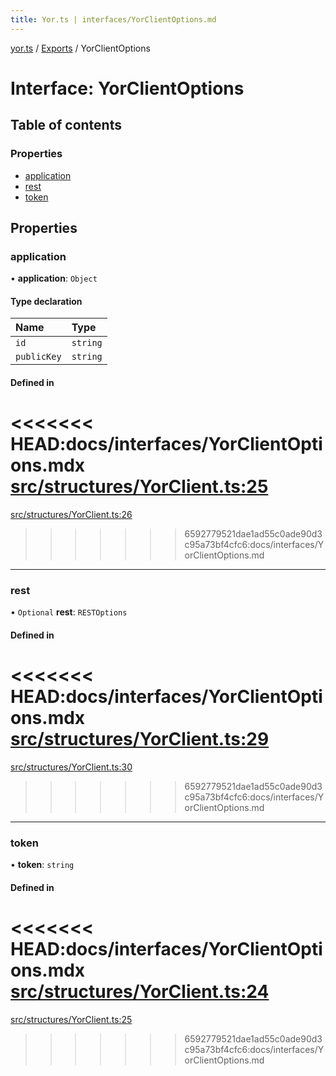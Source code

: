 ```yaml
---
title: Yor.ts | interfaces/YorClientOptions.md
---
```

[yor.ts](../README.md) / [Exports](../modules.md) / YorClientOptions

# Interface: YorClientOptions

## Table of contents

### Properties

- [application](YorClientOptions.md#application)
- [rest](YorClientOptions.md#rest)
- [token](YorClientOptions.md#token)

## Properties

### application

• **application**: `Object`

#### Type declaration

| Name | Type |
| :------ | :------ |
| `id` | `string` |
| `publicKey` | `string` |

#### Defined in

<<<<<<< HEAD:docs/interfaces/YorClientOptions.mdx
[src/structures/YorClient.ts:25](https://github.com/OreOreki/interactions.ts/blob/dd9125a/src/structures/YorClient.ts#L25)
=======
[src/structures/YorClient.ts:26](https://github.com/OreOreki/yor.ts/blob/dd9125a/src/structures/YorClient.ts#L26)
>>>>>>> 6592779521dae1ad55c0ade90d3c95a73bf4cfc6:docs/interfaces/YorClientOptions.md

___

### rest

• `Optional` **rest**: `RESTOptions`

#### Defined in

<<<<<<< HEAD:docs/interfaces/YorClientOptions.mdx
[src/structures/YorClient.ts:29](https://github.com/OreOreki/interactions.ts/blob/dd9125a/src/structures/YorClient.ts#L29)
=======
[src/structures/YorClient.ts:30](https://github.com/OreOreki/yor.ts/blob/dd9125a/src/structures/YorClient.ts#L30)
>>>>>>> 6592779521dae1ad55c0ade90d3c95a73bf4cfc6:docs/interfaces/YorClientOptions.md

___

### token

• **token**: `string`

#### Defined in

<<<<<<< HEAD:docs/interfaces/YorClientOptions.mdx
[src/structures/YorClient.ts:24](https://github.com/OreOreki/interactions.ts/blob/dd9125a/src/structures/YorClient.ts#L24)
=======
[src/structures/YorClient.ts:25](https://github.com/OreOreki/yor.ts/blob/dd9125a/src/structures/YorClient.ts#L25)
>>>>>>> 6592779521dae1ad55c0ade90d3c95a73bf4cfc6:docs/interfaces/YorClientOptions.md
